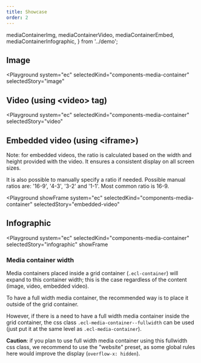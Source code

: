 ```yaml
---
title: Showcase
order: 2
---
```


  mediaContainerImg,
  mediaContainerVideo,
  mediaContainerEmbed,
  mediaContainerInfographic,
} from '../demo';

## Image

<Playground
  system="ec"
  selectedKind="components-media-container"
  selectedStory="image"
>
  <Html markup={mediaContainerImg} />
</Playground>

## Video (using &lt;video&gt; tag)

<Playground
  system="ec"
  selectedKind="components-media-container"
  selectedStory="video"
>
  <Html markup={mediaContainerVideo} />
</Playground>

## Embedded video (using &lt;iframe&gt;)

Note: for embedded videos, the ratio is calculated based on the width and height provided with the video. It ensures a consistent display on all screen sizes.

It is also possible to manually specify a ratio if needed. Possible manual ratios are: '16-9', '4-3', '3-2' and '1-1'. Most common ratio is 16-9.

<Playground
  showFrame
  system="ec"
  selectedKind="components-media-container"
  selectedStory="embedded-video"
>
  <Html markup={mediaContainerEmbed} />
</Playground>

## Infographic

<Playground
  system="ec"
  selectedKind="components-media-container"
  selectedStory="infographic"
  showFrame
>
  <Html markup={mediaContainerInfographic} />
</Playground>

### Media container width

Media containers placed inside a grid container (`.ecl-container`) will expand to this container width; this is the case regardless of the content (image, video, embedded video).

To have a full width media container, the recommended way is to place it outside of the grid container.

However, if there is a need to have a full width media container inside the grid container, the css class `.ecl-media-container--fullwidth` can be used (just put it at the same level as `.ecl-media-container`).

**Caution**: if you plan to use full width media container using this fullwidth css class, we recommend to use the "website" preset, as some global rules here would improve the display (`overflow-x: hidden`).
